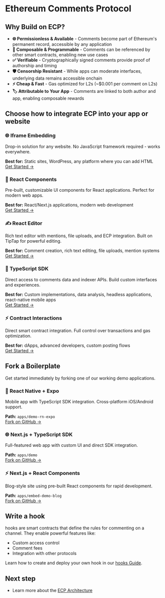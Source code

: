 # Ethereum Comments Protocol

## Why Build on ECP?

- **🌐 Permissionless & Available** - Comments become part of Ethereum's permanent record, accessible by any application
- **🔧 Composable & Programmable** - Comments can be referenced by other smart contracts, enabling new use cases
- **✅ Verifiable** - Cryptographically signed comments provide proof of authorship and timing
- **🛡️ Censorship Resistant** - While apps can moderate interfaces, underlying data remains accessible onchain
- **⚡ Cheap & Fast** - Gas optimized for L2s (~$0.001 per comment on L2s)
- **🏷️ Attributable to Your App** - Comments are linked to both author and app, enabling composable rewards

## Choose how to integrate ECP into your app or website

<div className="grid grid-cols-1 md:grid-cols-2 gap-6 my-8">

<div className="border border-gray-200 rounded-lg p-6 hover:shadow-lg transition-shadow">
  <h3 className="text-xl font-semibold mb-3 text-green-600">
    🌐 Iframe Embedding
  </h3>
  <p className="text-gray-600 mb-4">
    Drop-in solution for any website. No JavaScript framework required - works
    everywhere.
  </p>
  <div className="text-sm text-gray-500 mb-4">
    <strong>Best for:</strong> Static sites, WordPress, any platform where you
    can add HTML
  </div>
  <a
    href="/integration-options/embed-comments"
    className="inline-flex items-center text-green-600 hover:text-green-800 font-medium"
  >
    Get Started →
  </a>
</div>
<div className="border border-gray-200 rounded-lg p-6 hover:shadow-lg transition-shadow">
  <h3 className="text-xl font-semibold mb-3 text-blue-600">
    🚀 React Components
  </h3>
  <p className="text-gray-600 mb-4">
    Pre-built, customizable UI components for React applications. Perfect for
    modern web apps.
  </p>
  <div className="text-sm text-gray-500 mb-4">
    <strong>Best for:</strong> React/Next.js applications, modern web
    development
  </div>
  <a
    href="/integration-options/react-component-library"
    className="inline-flex items-center text-blue-600 hover:text-blue-800 font-medium"
  >
    Get Started →
  </a>
</div>

<div className="border border-gray-200 rounded-lg p-6 hover:shadow-lg transition-shadow">
  <h3 className="text-xl font-semibold mb-3 text-teal-600">✍️ React Editor</h3>
  <p className="text-gray-600 mb-4">
    Rich text editor with mentions, file uploads, and ECP integration. Built on
    TipTap for powerful editing.
  </p>
  <div className="text-sm text-gray-500 mb-4">
    <strong>Best for:</strong> Comment creation, rich text editing, file
    uploads, mention systems
  </div>
  <a
    href="/integration-options/react-editor"
    className="inline-flex items-center text-teal-600 hover:text-teal-800 font-medium"
  >
    Get Started →
  </a>
</div>

<div className="border border-gray-200 rounded-lg p-6 hover:shadow-lg transition-shadow">
  <h3 className="text-xl font-semibold mb-3 text-purple-600">
    🔧 TypeScript SDK
  </h3>
  <p className="text-gray-600 mb-4">
    Direct access to comments data and indexer APIs. Build custom interfaces and
    experiences.
  </p>
  <div className="text-sm text-gray-500 mb-4">
    <strong>Best for:</strong> Custom implementations, data analysis, headless
    applications, react-native mobile apps
  </div>
  <a
    href="/integration-options/typescript-sdk"
    className="inline-flex items-center text-purple-600 hover:text-purple-800 font-medium"
  >
    Get Started →
  </a>
</div>

<div className="border border-gray-200 rounded-lg p-6 hover:shadow-lg transition-shadow">
  <h3 className="text-xl font-semibold mb-3 text-orange-600">
    ⚡ Contract Interactions
  </h3>
  <p className="text-gray-600 mb-4">
    Direct smart contract integration. Full control over transactions and gas
    optimization.
  </p>
  <div className="text-sm text-gray-500 mb-4">
    <strong>Best for:</strong> dApps, advanced developers, custom posting flows
  </div>
  <a
    href="/integration-options/contract-interactions"
    className="inline-flex items-center text-orange-600 hover:text-orange-800 font-medium"
  >
    Get Started →
  </a>
</div>

</div>

## Fork a Boilerplate

Get started immediately by forking one of our working demo applications.

<div className="grid grid-cols-1 md:grid-cols-3 gap-6 my-8">

<div className="border border-gray-200 rounded-lg p-6 hover:shadow-lg transition-shadow">
  <h3 className="text-lg font-semibold mb-3 text-indigo-600">
    📱 React Native + Expo
  </h3>
  <p className="text-gray-600 mb-4 text-sm">
    Mobile app with TypeScript SDK integration. Cross-platform iOS/Android
    support.
  </p>
  <div className="text-xs text-gray-500 mb-4">
    <strong>Path:</strong> <code>apps/demo-rn-expo</code>
  </div>
  <a
    href="https://github.com/ecp-eth/comments-monorepo/tree/main/apps/demo-rn-expo"
    className="inline-flex items-center text-indigo-600 hover:text-indigo-800 font-medium text-sm"
  >
    Fork on GitHub →
  </a>
</div>

<div className="border border-gray-200 rounded-lg p-6 hover:shadow-lg transition-shadow">
  <h3 className="text-lg font-semibold mb-3 text-blue-600">
    🌐 Next.js + TypeScript SDK
  </h3>
  <p className="text-gray-600 mb-4 text-sm">
    Full-featured web app with custom UI and direct SDK integration.
  </p>
  <div className="text-xs text-gray-500 mb-4">
    <strong>Path:</strong> <code>apps/demo</code>
  </div>
  <a
    href="https://github.com/ecp-eth/comments-monorepo/tree/main/apps/demo"
    className="inline-flex items-center text-blue-600 hover:text-blue-800 font-medium text-sm"
  >
    Fork on GitHub →
  </a>
</div>

<div className="border border-gray-200 rounded-lg p-6 hover:shadow-lg transition-shadow">
  <h3 className="text-lg font-semibold mb-3 text-emerald-600">
    ⚡ Next.js + React Components
  </h3>
  <p className="text-gray-600 mb-4 text-sm">
    Blog-style site using pre-built React components for rapid development.
  </p>
  <div className="text-xs text-gray-500 mb-4">
    <strong>Path:</strong> <code>apps/embed-demo-blog</code>
  </div>
  <a
    href="https://github.com/ecp-eth/comments-monorepo/tree/main/apps/embed-demo-blog"
    className="inline-flex items-center text-emerald-600 hover:text-emerald-800 font-medium text-sm"
  >
    Fork on GitHub →
  </a>
</div>

</div>

## Write a hook

hooks are smart contracts that define the rules for commenting on a channel. They enable powerful features like:

- Custom access control
- Comment fees
- Integration with other protocols

Learn how to create and deploy your own hook in our [hooks Guide](/hooks).

## Next step

- Learn more about the [ECP Architecture](/architecture-overview)
